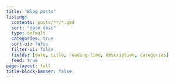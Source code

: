 ```yaml
---
title: "Blog posts"
listing:
  contents: posts/**/*.qmd
  sort: "date desc"
  type: default
  categories: true
  sort-ui: false
  filter-ui: false
  fields: [date, title, reading-time, description, categories]
  feed: true
page-layout: full
title-block-banner: false
---
```

